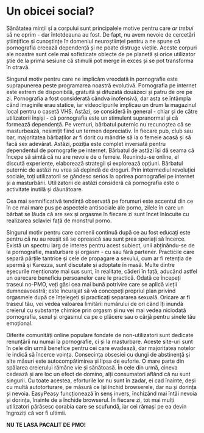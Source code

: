 # Un obicei social?

Sănătatea minții și a corpului sunt principalele motive pentru care *ar trebui* să ne oprim - dar întotdeauna au fost. De fapt, nu avem nevoie de cercetări științifice și cunoștințe în domeniul neuroștiinței pentru a ne spune că pornografia creează dependență și ne poate distruge  viețile. Aceste corpuri ale noastre sunt cele mai sofisticate obiecte de pe planetă și orice utilizator știe de la prima sesiune că stimulii pot merge în exces și se pot transforma în otravă.

Singurul motiv pentru care ne implicăm vreodată în pornografie este suprapunerea peste programarea noastră evolutivă. Pornografia pe internet este extrem de disponibilă, gratuită și difuzată douăzeci și patru de ore pe zi. Pornografia a fost considerată cândva inofensivă, dar asta se întâmpla când imaginile erau statice, iar videoclipurile implicau un drum la magazinul local pentru o casetă VHS.
Astăzi, se consideră în general - chiar și de către utilizatorii înșiși - că pornografia este un stimulent supranormal și că formează dependență. Pe vremuri, bărbatul puternic nu recunoștea că se masturbează, nesimțit fiind un termen depreciativ. În fiecare pub, club sau bar, majoritatea bărbaților ar fi dorit cu mândrie să ia o femeie acasă și să facă sex adevărat. Astăzi, poziția este complet inversată pentru dependentul de pornografie pe internet. Bărbatul de astăzi își dă seama că începe să simtă că nu are nevoie de o femeie. Reunindu-se online, el discută experiențe, elaborează strategii și explorează opțiuni. Bărbatul puternic de astăzi nu vrea să depindă de droguri. Prin intermediul revoluției sociale, toți utilizatorii se gândesc serios la oprirea pornografiei pe internet și a masturbării. Utilizatorii de astăzi consideră că pornografia este o activitate inutilă și dăunătoare.

Cea mai semnificativă tendință observată pe forumuri este accentul din ce în ce mai mare pus pe aspectele antisociale ale porno, zilele în care un bărbat se lăuda că are sex și orgasme în fiecare zi sunt încet înlocuite cu realizarea sclaviei față de monstrul porno.

Singurul motiv pentru care oamenii continuă după ce au fost educați este pentru că nu au reușit să se oprească sau sunt prea speriați să încerce. Există un spectru larg de interes pentru acest subiect, unii abținându-se de la pornografie, masturbare și orgasm - cu sau fără partener. Practicile care separă părțile tantrice și cele de propagare a sexului, cum ar fi retenția de spermă și Karezza, sunt discutate și adoptate în masă. Multe dintre eșecurile menționate mai sus sunt, în realitate, căderi în față, aducând astfel un oarecare beneficiu persoanelor care le practică. Odată ce începeți traseul no-PMO, veți găsi cea mai bună potrivire care se aplică vieții dumneavoastră; este încurajat să vă concepeți propriul plan privind orgasmele după ce înțelegeți și practicați separarea sexuală. Oricare ar fi traseul tău, vei vedea valoarea limitării numărului de ori când îți inundă creierul cu substanțe chimice prin orgasm și nu vei mai vedea niciodată pornografia, sexul și orgasmul ca pe o plăcere sau o cârjă pentru sinele tău emoțional. 

Diferite comunități online populare fondate de non-utilizatori sunt dedicate renunțării nu numai la pornografie, ci și la masturbare. Aceste site-uri sunt în cele din urmă benefice pentru cei care evadează, dar majoritatea notelor le indică să încerce voința. Consecința obsesiei cu dungi de abstinență și alte măsuri este autocompătimirea și lipsa de euforie. O mare parte din spălarea creierului rămâne vie și sănătoasă. În cele din urmă, cineva cedează și are loc un efect de domino, alți consumatori aflând că nu sunt singurii. Cu toate acestea, eforturile lor nu sunt în zadar, ei cad înainte, deși cu multă autotorturare, pe măsură ce își închid browserele, dar nu și dorința și nevoia. EasyPeasy funcționează în sens invers, închizând mai întâi nevoia și dorința, înainte de a închide browserul. În fiecare zi, tot mai mulți utilizatori părăsesc corabia care se scufundă, iar cei rămași pe ea devin îngroziți că vor fi ultimii.

**NU TE LASA PACALIT DE PMO!**
